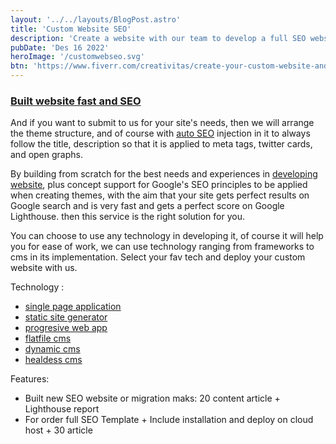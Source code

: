 ---
layout: '../../layouts/BlogPost.astro'
title: 'Custom Website SEO'
description: 'Create a website with our team to develop a full SEO website for you.'
pubDate: 'Des 16 2022'
heroImage: '/customwebseo.svg'
btn: 'https://www.fiverr.com/creativitas/create-your-custom-website-and-app'
---

### **[Built website fast and SEO](/website/seo-optimation)**

And if you want to submit to us for your site's needs, then we will arrange the theme structure, and of course with [auto SEO](/website/seo-optimation) injection in it to always follow the title, description so that it is applied to meta tags, twitter cards, and open graphs.

By building from scratch for the best needs and experiences in [developing website](/website/seo-optimation), plus concept support for Google's SEO principles to be applied when creating themes, with the aim that your site gets perfect results on Google search and is very fast and gets a perfect score on Google Lighthouse. then this service is the right solution for you.

You can choose to use any technology in developing it, of course it will help you for ease of work, we can use technology ranging from frameworks to cms in its implementation. Select your fav tech and deploy your custom website with us.

Technology :

- [single page application](/website/single-page-app)
- [static site generator](/website/static-site-generator)
- [progresive web app](/website/progresive-web-app)
- [flatfile cms](/website/flatfile)
- [dynamic cms](/website/python-django)
- [healdess cms](/website/headless)

Features:

- Built new SEO website or migration maks: 20 content article + Lighthouse report
- For order full SEO Template + Include installation and deploy on cloud host + 30 article
